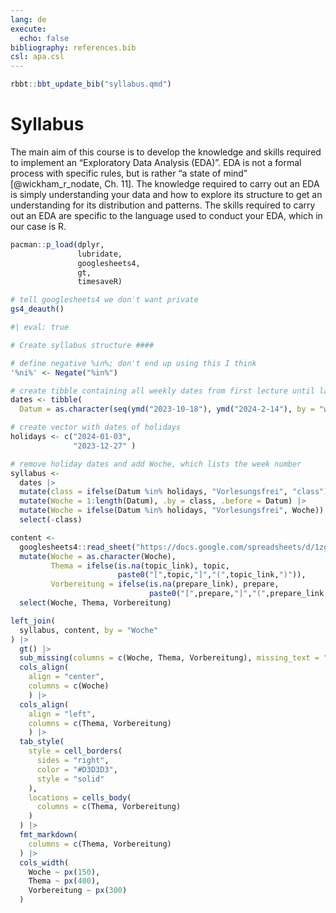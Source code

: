 ```yaml
---
lang: de
execute:
  echo: false
bibliography: references.bib
csl: apa.csl
---
```


```r
rbbt::bbt_update_bib("syllabus.qmd")
```

# Syllabus {.unnumbered}

The main aim of this course is to develop the knowledge and skills required to implement an "Exploratory Data Analysis (EDA)". EDA is not a formal process with specific rules, but is rather "a state of mind" [@wickham_r_nodate, Ch. 11]. The knowledge required to carry out an EDA is simply understanding your data and how to explore its structure to get an understanding for its distribution and patterns. The skills required to carry out an EDA are specific to the language used to conduct your EDA, which in our case is R.

```r
pacman::p_load(dplyr,
               lubridate,
               googlesheets4,
               gt,
               timesaveR)
```

```r
# tell googlesheets4 we don't want private
gs4_deauth()
```



```r
#| eval: true

# Create syllabus structure ####

# define negative %in%; don't end up using this I think
'%ni%' <- Negate("%in%")

# create tibble containing all weekly dates from first lecture until last
dates <- tibble(
  Datum = as.character(seq(ymd("2023-10-18"), ymd("2024-2-14"), by = "weeks")))

# create vector with dates of holidays
holidays <- c("2024-01-03",
              "2023-12-27" )

# remove holiday dates and add Woche, which lists the week number
syllabus <-
  dates |> 
  mutate(class = ifelse(Datum %in% holidays, "Vorlesungsfrei", "class")) |> 
  mutate(Woche = 1:length(Datum), .by = class, .before = Datum) |> 
  mutate(Woche = ifelse(Datum %in% holidays, "Vorlesungsfrei", Woche)) |> 
  select(-class)
```

```r
content <- 
  googlesheets4::read_sheet("https://docs.google.com/spreadsheets/d/1zg0Rb5S8p4oggjWxMU60zC8aFTJIblx3pAuI0SON4AY/edit?usp=sharing") |> 
  mutate(Woche = as.character(Woche),
         Thema = ifelse(is.na(topic_link), topic,
                        paste0("[",topic,"]","(",topic_link,")")), 
         Vorbereitung = ifelse(is.na(prepare_link), prepare,
                               paste0("[",prepare,"]","(",prepare_link,")"))) |> 
  select(Woche, Thema, Vorbereitung)
```

```r
left_join(
  syllabus, content, by = "Woche"
) |> 
  gt() |>
  sub_missing(columns = c(Woche, Thema, Vorbereitung), missing_text = "") |>
  cols_align(
    align = "center", 
    columns = c(Woche)
    ) |>
  cols_align(
    align = "left", 
    columns = c(Thema, Vorbereitung)
    ) |>
  tab_style(
    style = cell_borders(
      sides = "right",
      color = "#D3D3D3",
      style = "solid"
    ),
    locations = cells_body(
      columns = c(Thema, Vorbereitung)
    )
  ) |>
  fmt_markdown(
    columns = c(Thema, Vorbereitung)
  ) |>
  cols_width(
    Woche ~ px(150),
    Thema ~ px(400),
    Vorbereitung ~ px(300)
  ) 
```




